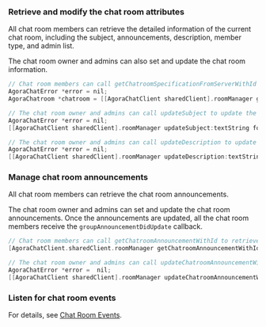 <PlatformWrapper platform="ios">

### Retrieve and modify the chat room attributes

All chat room members can retrieve the detailed information of the current chat room, including the subject, announcements, description, member type, and admin list.

The chat room owner and admins can also set and update the chat room information.

```objective-c
// Chat room members can call getChatroomSpecificationFromServerWithId to get the information of the specified chat room.
AgoraChatError *error = nil;
AgoraChatroom *chatroom = [[AgoraChatClient sharedClient].roomManager getChatroomSpecificationFromServerWithId:@“chatroomId” error:&error];

// The chat room owner and admins can call updateSubject to update the chat room subject.
AgoraChatError *error = nil;
[[AgoraChatClient sharedClient].roomManager updateSubject:textString forChatroom:self.chatroom.chatroomId error:&error];

// The chat room owner and admins can call updateDescription to update the chat room description.
AgoraChatError *error = nil;
[[AgoraChatClient sharedClient].roomManager updateDescription:textString forChatroom:self.chatroom.chatroomId error:&error];
```

### Manage chat room announcements

All chat room members can retrieve the chat room announcements.

The chat room owner and admins can set and update the chat room announcements. Once the announcements are updated, all the chat room members receive the `groupAnnouncementDidUpdate` callback.

```objective-c
// Chat room members can call getChatroomAnnouncementWithId to retrieve the chat room announcements.
[AgoraChatClient.sharedClient.roomManager getChatroomAnnouncementWithId:@"chatRoomId" error:&error];

// The chat room owner and admins can call updateChatroomAnnouncementWithId to set or update the chat room announcements.
AgoraChatError *error =  nil;
[[AgoraChatClient sharedClient].roomManager updateChatroomAnnouncementWithId:_chatroomId announcement:textString error:&error];
```

### Listen for chat room events

For details, see [Chat Room Events](manage-chatrooms#listen-for-chat-room-events).

</PlatformWrapper>